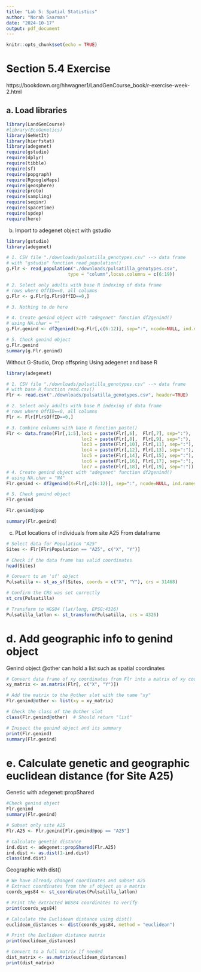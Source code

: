 ```yaml
---
title: "Lab 5: Spatial Statistics"
author: "Norah Saarman"
date: "2024-10-17"
output: pdf_document
---
```


```r
knitr::opts_chunk$set(echo = TRUE)
```
# Section 5.4 Exercise
https://bookdown.org/hhwagner1/LandGenCourse_book/r-exercise-week-2.html

## a. Load libraries
```r
library(LandGenCourse)
#library(EcoGenetics)
library(GeNetIt)
library(hierfstat)
library(adegenet)
require(gstudio)       
require(dplyr)
require(tibble) 
require(sf)
require(popgraph)
require(RgoogleMaps)
require(geosphere)
require(proto)
require(sampling)
require(seqinr)
require(spacetime)
require(spdep)
require(here)
```

b. Import to adegenet object with gstudio
```r
library(gstudio)
library(adegenet)

# 1. CSV file "./downloads/pulsatilla_genotypes.csv" --> data frame 
# with "gstudio" function read_population()
g.Flr <- read_population("./downloads/pulsatilla_genotypes.csv",
                       type = "column",locus.columns = c(6:19))

# 2. Select only adults with base R indexing of data frame 
# rows where OffID==0, all columns
g.Flr <- g.Flr[g.Flr$OffID==0,]

# 3. Nothing to do here

# 4. Create genind object with "adegenet" function df2genind() 
# using NA.char = ""
g.Flr.genind <- df2genind(X=g.Flr[,c(6:12)], sep=":", ncode=NULL, ind.names=g.Flr$ID, loc.names=NULL, pop=g.Flr$Population, NA.char="", ploidy=2, type="codom", strata=NULL, hierarchy=NULL)

# 5. Check genind object
g.Flr.genind
summary(g.Flr.genind)
```
Without G-Studio, Drop offspring
Using adegenet and base R
```r
library(adegenet)

# 1. CSV file "./downloads/pulsatilla_genotypes.csv" --> data frame 
# with base R function read.csv()
Flr <- read.csv("./downloads/pulsatilla_genotypes.csv", header=TRUE)

# 2. Select only adults with base R indexing of data frame 
# rows where OffID==0, all columns
Flr <- Flr[Flr$OffID==0,]

# 3. Combine columns with base R function paste()
Flr <- data.frame(Flr[,1:5],loc1 = paste(Flr[,6],  Flr[,7], sep=":"), 
                            loc2 = paste(Flr[,8],  Flr[,9], sep=":"), 
                            loc3 = paste(Flr[,10], Flr[,11], sep=":"), 
                            loc4 = paste(Flr[,12], Flr[,13], sep=":"), 
                            loc5 = paste(Flr[,14], Flr[,15], sep=":"),  
                            loc6 = paste(Flr[,16], Flr[,17], sep=":"),  
                            loc7 = paste(Flr[,18], Flr[,19], sep=":"))
# 4. Create genind object with "adegenet" function df2genind() 
# using NA.char = "NA"
Flr.genind <- df2genind(X=Flr[,c(6:12)], sep=":", ncode=NULL, ind.names= Flr$ID, loc.names=names(Flr[,c(6:12)]), pop=Flr$Population, NA.char="NA", ploidy=2, type="codom", strata=NULL, hierarchy=NULL)

# 5. Check genind object
Flr.genind

Flr.genind@pop

summary(Flr.genind)
```

c. PLot locations of individuals from site A25
From dataframe
```r
# Select data for Population "A25"
Sites <- Flr[Flr$Population == "A25", c("X", "Y")]

# Check if the data frame has valid coordinates
head(Sites)

# Convert to an 'sf' object
Pulsatilla <- st_as_sf(Sites, coords = c("X", "Y"), crs = 31468) 

# Confirm the CRS was set correctly
st_crs(Pulsatilla)

# Transform to WGS84 (lat/long, EPSG:4326)
Pulsatilla_latlon <- st_transform(Pulsatilla, crs = 4326)
```
# d. Add geographic info to genind object

Genind object @other can hold a list such as spatial coordinates
```r

# Convert data frame of xy coordinates from Flr into a matrix of xy coordinates
xy_matrix <- as.matrix(Flr[, c("X", "Y")])

# Add the matrix to the @other slot with the name "xy"
Flr.genind@other <- list(xy = xy_matrix)

# Check the class of the @other slot
class(Flr.genind@other)  # Should return "list"

# Inspect the genind object and its summary
print(Flr.genind)
summary(Flr.genind)
```

# e. Calculate genetic and geographic euclidean distance (for Site A25)
Genetic with adegenet::propShared
```r
#Check genind object
Flr.genind
summary(Flr.genind)

# Subset only site A25
Flr.A25 <- Flr.genind[Flr.genind@pop == "A25"]

# Calculate genetic distance
ind.dist <- adegenet::propShared(Flr.A25)
ind.dist <- as.dist(1-ind.dist)
class(ind.dist)
```

Geographic with dist()
```r
# We have already changed coordinates and subset A25
# Extract coordinates from the sf object as a matrix
coords_wgs84 <- st_coordinates(Pulsatilla_latlon)

# Print the extracted WGS84 coordinates to verify
print(coords_wgs84)

# Calculate the Euclidean distance using dist()
euclidean_distances <- dist(coords_wgs84, method = "euclidean")

# Print the Euclidean distance matrix
print(euclidean_distances)

# Convert to a full matrix if needed
dist_matrix <- as.matrix(euclidean_distances)
print(dist_matrix)


```

